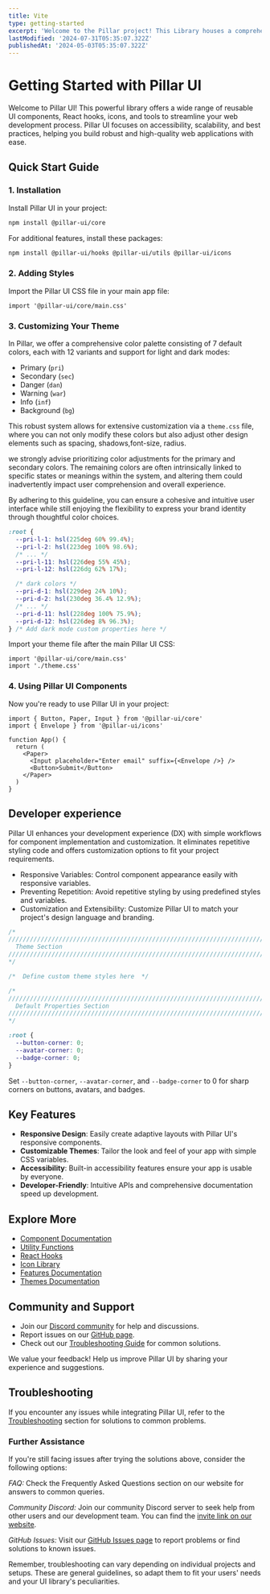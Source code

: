 ```yaml
---
title: Vite
type: getting-started
excerpt: 'Welcome to the Pillar project! This Library houses a comprehensive collection of reusable UI components, React hooks, Icons, and other tools designed to enhance modern web development. With a focus on accessibility, scalability, and best practices, Pillar streamlines the development process and empowers you to build robust, high-quality web applications.'
lastModified: '2024-07-31T05:35:07.322Z'
publishedAt: '2024-05-03T05:35:07.322Z'
---
```


# Getting Started with Pillar UI

Welcome to Pillar UI! This powerful library offers a wide range of reusable UI components, React hooks, icons, and tools to streamline your web development process. Pillar UI focuses on accessibility, scalability, and best practices, helping you build robust and high-quality web applications with ease.

## Quick Start Guide

### 1. Installation

Install Pillar UI in your project:

```bash
npm install @pillar-ui/core
```

For additional features, install these packages:

```bash
npm install @pillar-ui/hooks @pillar-ui/utils @pillar-ui/icons
```

### 2. Adding Styles

Import the Pillar UI CSS file in your main app file:

```tsx
import '@pillar-ui/core/main.css'
```

### 3. Customizing Your Theme

In Pillar, we offer a comprehensive color palette consisting of 7 default colors, each with 12 variants and support for light and dark modes:

- Primary (`pri`)
- Secondary (`sec`)
- Danger (`dan`)
- Warning (`war`)
- Info (`inf`)
- Background (`bg`)

This robust system allows for extensive customization via a `theme.css` file, where you can not only modify these colors but also adjust other design elements such as spacing, shadows,font-size, radius.

we strongly advise prioritizing color adjustments for the primary and secondary colors. The remaining colors are often intrinsically linked to specific states or meanings within the system, and altering them could inadvertently impact user comprehension and overall experience.

By adhering to this guideline, you can ensure a cohesive and intuitive user interface while still enjoying the flexibility to express your brand identity through thoughtful color choices.

```css
:root {
  --pri-l-1: hsl(225deg 60% 99.4%);
  --pri-l-2: hsl(223deg 100% 98.6%);
  /* ... */
  --pri-l-11: hsl(226deg 55% 45%);
  --pri-l-12: hsl(226dg 62% 17%);

  /* dark colors */
  --pri-d-1: hsl(229deg 24% 10%);
  --pri-d-2: hsl(230deg 36.4% 12.9%);
  /* ... */
  --pri-d-11: hsl(228deg 100% 75.9%);
  --pri-d-12: hsl(226deg 8% 96.3%);
} /* Add dark mode custom properties here */
```

Import your theme file after the main Pillar UI CSS:

```tsx
import '@pillar-ui/core/main.css'
import './theme.css'
```

### 4. Using Pillar UI Components

Now you're ready to use Pillar UI in your project:

```tsx
import { Button, Paper, Input } from '@pillar-ui/core'
import { Envelope } from '@pillar-ui/icons'

function App() {
  return (
    <Paper>
      <Input placeholder="Enter email" suffix={<Envelope />} />
      <Button>Submit</Button>
    </Paper>
  )
}
```

## Developer experience

Pillar UI enhances your development experience (DX) with simple workflows for component implementation and customization. It eliminates repetitive styling code and offers customization options to fit your project requirements.

- Responsive Variables: Control component appearance easily with responsive variables.
- Preventing Repetition: Avoid repetitive styling by using predefined styles and variables.
- Customization and Extensibility: Customize Pillar UI to match your project's design language and branding.

```css
/*
//////////////////////////////////////////////////////////////////////////////////////////////////
  Theme Section
//////////////////////////////////////////////////////////////////////////////////////////////////
*/

/*  Define custom theme styles here  */

/*
//////////////////////////////////////////////////////////////////////////////////////////////////
  Default Properties Section
//////////////////////////////////////////////////////////////////////////////////////////////////
*/

:root {
  --button-corner: 0;
  --avatar-corner: 0;
  --badge-corner: 0;
}
```

Set `--button-corner`, `--avatar-corner`, and `--badge-corner` to 0 for sharp corners on buttons, avatars, and badges.

## Key Features

- **Responsive Design**: Easily create adaptive layouts with Pillar UI's responsive components.
- **Customizable Themes**: Tailor the look and feel of your app with simple CSS variables.
- **Accessibility**: Built-in accessibility features ensure your app is usable by everyone.
- **Developer-Friendly**: Intuitive APIs and comprehensive documentation speed up development.

## Explore More

- [Component Documentation](/docs/components)
- [Utility Functions](/docs/utils)
- [React Hooks](/docs/hooks)
- [Icon Library](/docs/icons)
- [Features Documentation](/docs/features)
- [Themes Documentation](/docs/themes)

## Community and Support

- Join our [Discord community](https://discord.gg/GvB865nE) for help and discussions.
- Report issues on our [GitHub page](https://github.com/HamzaAmar/pillar-ui/issues).
- Check out our [Troubleshooting Guide](http://localhost:3001/docs/troubleshooting) for common solutions.

We value your feedback! Help us improve Pillar UI by sharing your experience and suggestions.

## Troubleshooting

If you encounter any issues while integrating Pillar UI, refer to the [Troubleshooting](http://localhost:3001/docs/troubleshooting) section for solutions to common problems.

### Further Assistance

If you're still facing issues after trying the solutions above, consider the following options:

_FAQ:_ Check the Frequently Asked Questions section on our website for answers to common queries.

_Community Discord:_ Join our community Discord server to seek help from other users and our development team. You can find the [invite link on our website](https://discord.gg/GvB865nE).

_GitHub Issues:_ Visit our [GitHub Issues page](https://github.com/HamzaAmar/pillar-ui/issues) to report problems or find solutions to known issues.

Remember, troubleshooting can vary depending on individual projects and setups. These are general guidelines, so adapt them to fit your users' needs and your UI library's peculiarities.

